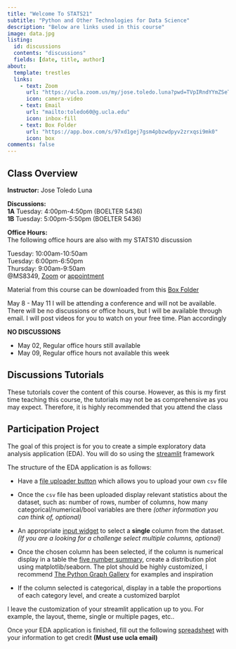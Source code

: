 ```yaml
---
title: "Welcome To STATS21"
subtitle: "Python and Other Technologies for Data Science"
description: "Below are links used in this course"
image: data.jpg
listing:
  id: discussions
  contents: "discussions"
  fields: [date, title, author]
about:
  template: trestles
  links:
    - text: Zoom
      url: "https://ucla.zoom.us/my/jose.toledo.luna?pwd=TVpIRndYYmZSeTg0NUUvYlhTWllUQT09"
      icon: camera-video
    - text: Email
      url: "mailto:toledo60@g.ucla.edu"
      icon: inbox-fill
    - text: Box Folder
      url: "https://app.box.com/s/97xd1gej7gsm4pbzwdpyv2zrxqsi9mk0"
      icon: box
comments: false
---
```

::: {.column-page}

## Class Overview

**Instructor:** Jose Toledo Luna

**Discussions:** <br/>
**1A** Tuesday: 4:00pm-4:50pm (BOELTER 5436) <br/>
**1B** Tuesday: 5:00pm-5:50pm (BOELTER 5436)


**Office Hours:** <br/>
The following office hours are also with my STATS10 discussion

Tuesday: 10:00am-10:50am <br/>
Tuesday: 6:00pm-6:50pm <br/>
Thursday: 9:00am-9:50am <br/>
@MS8349, [Zoom](https://ucla.zoom.us/my/jose.toledo.luna?pwd=TVpIRndYYmZSeTg0NUUvYlhTWllUQT09) or [appointment](/email.qmd)

Material from this course can be downloaded from this [Box Folder](https://app.box.com/s/97xd1gej7gsm4pbzwdpyv2zrxqsi9mk0)


:::callout-warning
May 8 - May 11 I will be attending a conference and will not be available.
There will be no discussions or office hours, but I will be available through email. I will post videos for you to watch on your free time. Plan accordingly
:::


**NO DISCUSSIONS**

- May 02, Regular office hours still available
- May 09, Regular office hours not available this week


## Discussions Tutorials

These tutorials cover the content of this course. However, as this is my first time teaching this course, the tutorials may not be as comprehensive as you may expect. Therefore, it is highly recommended that you attend the class


:::{#discussions}
:::


## Participation Project

The goal of this project is for you to create a simple exploratory data analysis application (EDA). You will do so using the [streamlit](https://streamlit.io) framework

The structure of the EDA application is as follows:

- Have a [file uploader button ](https://docs.streamlit.io/library/api-reference/widgets/st.file_uploader) which allows you to upload your own `csv` file
- Once the `csv` file has been uploaded display relevant statistics about the dataset, such as: number of rows, number of columns, how many categorical/numerical/bool variables are there *(other information you can think of, optional)*

- An appropriate [input widget](https://docs.streamlit.io/library/api-reference/widgets) to select a **single** column from the dataset. *(If you are a looking for a challenge select multiple columns, optional)*

- Once the chosen column has been selected, if the column is numerical display in a table the [five number summary](https://en.wikipedia.org/wiki/Five-number_summary), create a distribution plot using matplotlib/seaborn. The plot should be highly customized, I recommend [The Python Graph Gallery](https://www.python-graph-gallery.com) for examples and inspiration 

- If the column selected is categorical, display in a table the proportions of each category level, and create a customized barplot

I leave the customization of your streamlit application up to you. For example, the layout, theme, single or multiple pages, etc..


Once your EDA application is finished, fill out the following [spreadsheet](https://docs.google.com/spreadsheets/d/1z1eze2EMOcbPk91G5K4J6f3qkdgWW5PFjU5ttajm2o8/edit?usp=sharing) with your information to get credit **(Must use ucla email)**


:::



